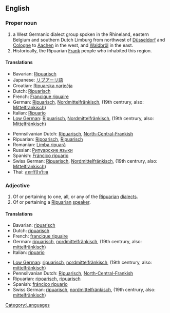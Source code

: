 {{wikipedia|Ripuarian (language)}}
==English==
{{wikipedia|Ripuarian Franks}}

===Proper noun===
{{en-proper noun|Ripuarians}}

# a West Germanic dialect group spoken in the Rhineland, eastern Belgium and southern Dutch Limburg from northwest of [[Düsseldorf]] and [[Cologne]] to [[Aachen]] in the west, and [[Waldbröl]] in the east.
# Historically, the Ripuarian [[Frank]] people who inhabited this region.

====Translations====
{{top}}
* Bavarian: [[Ripuarisch]]
* Japanese: [[リプアーリ語]]
* Croatian: [[Ripuarska narječja]]
* Dutch: [[Ripuarisch]]
* French: [[Francique ripuaire]]
* German: [[Ripuarisch]], [[Nordmittelfränkisch]], (19th centrury, also: [[Mittelfränkisch]])
* Italian: [[Ripuario]]
* [[Low German]]: [[Ripuarisch]], [[Nordmittelfränkisch]], (19th centrury, also: [[Mittelfränkisch]])
{{mid}}
* Pennsilvanian Dutch: [[Ripuarisch]], [[North-Central-Frankish]]
* Ripuarian: [[Ripoarisch]], [[Ripuarisch]]
* Romanian: [[Limba ripuară]]
* Russian: [[Рипуарские языки]]
* Spanish: [[Fráncico ripuario]]
* Swiss German: [[Ripuarisch]], [[Nordmittelfränkisch]], (19th centrury, also: [[Mittelfränkisch]])
* Thai: [[ภาษาริปัวเรียน]]
{{bottom}}

===Adjective===
{{en-adj}}

# Of or pertaining to one, all, or any of the [[Ripuarian]] [[dialect]]s.
# Of or pertaining a [[Ripuarian]] [[speaker]].

====Translations====
{{top}}
* Bavarian: [[ripuarisch]]
* Dutch: [[ripuarisch]]
* French: [[francique ripuaire]]
* German: [[ripuarisch]], [[nordmittelfränkisch]], (19th centrury, also: [[mittelfränkisch]])
* Italian: [[ripuario]]
{{mid}}
* [[Low German]]: [[ripuarisch]], [[nordmittelfränkisch]], (19th centrury, also: [[mittelfränkisch]])
* Pennsilvanian Dutch: [[Ripuarisch]], [[North-Central-Frankish]]
* Ripuarian: [[ripoarisch]], [[ripuarisch]]
* Spanish: [[fráncico ripuario]]
* Swiss German: [[ripuarisch]], [[nordmittelfränkisch]], (19th centrury, also: [[mittelfränkisch]])
{{bottom}}

[[Category:Languages]]